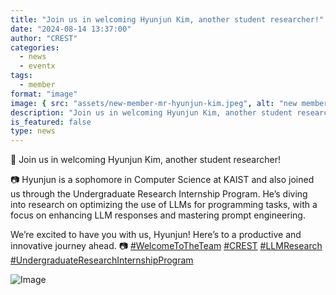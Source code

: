 ```yaml
---
title: "Join us in welcoming Hyunjun Kim, another student researcher!"
date: "2024-08-14 13:37:00"
author: "CREST"
categories:
  - news
  - eventx
tags:
  - member
format: "image"
image: { src: "assets/new-member-mr-hyunjun-kim.jpeg", alt: "new member" }
description: "Join us in welcoming Hyunjun Kim, another student researcher!"
is_featured: false
type: news
---
```

🎉 Join us in welcoming Hyunjun Kim, another student researcher!

📷 Hyunjun is a sophomore in Computer Science at KAIST and also joined us through the Undergraduate Research Internship Program. He’s diving into research on optimizing the use of LLMs for programming tasks, with a focus on enhancing LLM responses and mastering prompt engineering.

We’re excited to have you with us, Hyunjun! Here’s to a productive and innovative journey ahead. 📷 [#WelcomeToTheTeam](https://x.com/hashtag/WelcomeToTheTeam?src=hashtag_click) [#CREST](https://x.com/hashtag/CREST?src=hashtag_click) [#LLMResearch](https://x.com/hashtag/LLMResearch?src=hashtag_click) [#UndergraduateResearchInternshipProgram](https://x.com/hashtag/UndergraduateResearchInternshipProgram?src=hashtag_click)

![Image](assets/new-member-mr-hyunjun-kim.jpeg "New Member")